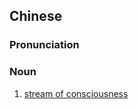 {{also|意识流}}
==Chinese==
{{zh-forms|s=意识流|type=21}}

===Pronunciation===
{{zh-pron
|m=yì识liú
|c=ji3 sik1 lau4
|cat=n
}}

===Noun===
{{zh-noun}}

# [[stream of consciousness]]